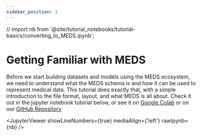 ```yaml
---
sidebar_position: 1
---
```


// import nb from '@site/tutorial_notebooks/tutorial-basics/converting_to_MEDS.ipynb';

# Getting Familiar with MEDS

Before we start building datasets and models using the MEDS ecosystem, we need to understand what the MEDS
schema is and how it can be used to represent medical data. This tutorial does exactly that, with a simple
introduction to the file format, layout, and what MEDS is all about. Check it out in the jupyter
notebook tutorial below, or see it on [Google
Colab](https://colab.research.google.com/github/Medical-Event-Data-Standard/medical-event-data-standard.github.io/blob/main/tutorial_notebooks/KDD_tutorial/What_is_MEDS.ipynb)
or on our [GitHub
Repository](https://github.com/Medical-Event-Data-Standard/medical-event-data-standard.github.io/blob/main/tutorial_notebooks/KDD_tutorial/What_is_MEDS.ipynb)

<JupyterViewer showLineNumbers={true} mediaAlign={'left'} rawIpynb={nb} />
